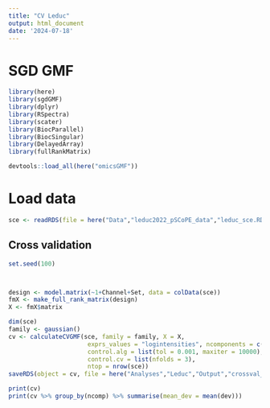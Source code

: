 ```yaml
---
title: "CV Leduc"
output: html_document
date: '2024-07-18'
---
```

# SGD GMF

```r
library(here)
library(sgdGMF)
library(dplyr)
library(RSpectra)
library(scater)
library(BiocParallel)
library(BiocSingular)
library(DelayedArray)
library(fullRankMatrix)

devtools::load_all(here("omicsGMF"))

```

# Load data
```r
sce <- readRDS(file = here("Data","leduc2022_pSCoPE_data","leduc_sce.RDS"))

```


## Cross validation

```r
set.seed(100)



design <- model.matrix(~1+Channel+Set, data = colData(sce))
fmX <- make_full_rank_matrix(design)
X <- fmX$matrix

dim(sce)
family <- gaussian()
cv <- calculateCVGMF(sce, family = family, X = X, 
                      exprs_values = "logintensities", ncomponents = c(seq(1,20,1), seq(25,50,5)), 
                      control.alg = list(tol = 0.001, maxiter = 10000), 
                      control.cv = list(nfolds = 3),
                      ntop = nrow(sce))
saveRDS(object = cv, file = here("Analyses","Leduc","Output","crossval_batch.RDS"))

```
```r
print(cv)
print(cv %>% group_by(ncomp) %>% summarise(mean_dev = mean(dev)))

```





